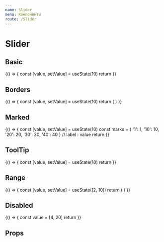 ```yaml
---
name: Slider
menu: Компоненты
route: /Slider
---
```




# Slider

## Basic

<Playground>
  {() => {
    const [value, setValue] = useState(10)
    return <Slider value={value} onChange={setValue} step={1} min={1} max={40} />
  }}
</Playground>

## Borders

<Playground>
  {() => {
    const [value, setValue] = useState(10)
    return (
      <React.Fragment>
        <Slider value={value} onChange={setValue} step={1} min={1} max={40} borders={true} />
        <Spacer space={theme.spacings.xl} />
        <Slider
          value={value}
          onChange={setValue}
          step={1}
          min={1}
          max={40}
          borders={true}
          borderType={'period'}
          period={'years'}
        />
      </React.Fragment>
    )
  }}
</Playground>

## Marked

<Playground>
  {() => {
    const [value, setValue] = useState(10)
    const marks = { '1': 1, '10': 10, '20': 20, '30': 30, '40': 40 } // label : value
    return <Slider value={value} onChange={setValue} step={1} min={1} max={40} marks={marks} />
  }}
</Playground>

## ToolTip

<Playground>
  {() => {
    const [value, setValue] = useState(10)
    return <Slider value={value} onChange={setValue} step={1} min={1} max={40} tooltip={true} />
  }}
</Playground>

## Range

<Playground>
  {() => {
    const [value, setValue] = useState([2, 10])
    return (
      <Slider
        isRange={true}
        value={value}
        onChange={setValue}
        step={1}
        min={1}
        max={40}
        handleDistance={1} // minimal steps between handles
      />
    )
  }}
</Playground>

## Disabled

<Playground>
  {() => {
    const value = [4, 20]
    return <Slider value={value} step={1} min={1} max={40} isRange disabled={true} />
  }}
</Playground>

## Props

<Props of={Slider} />
